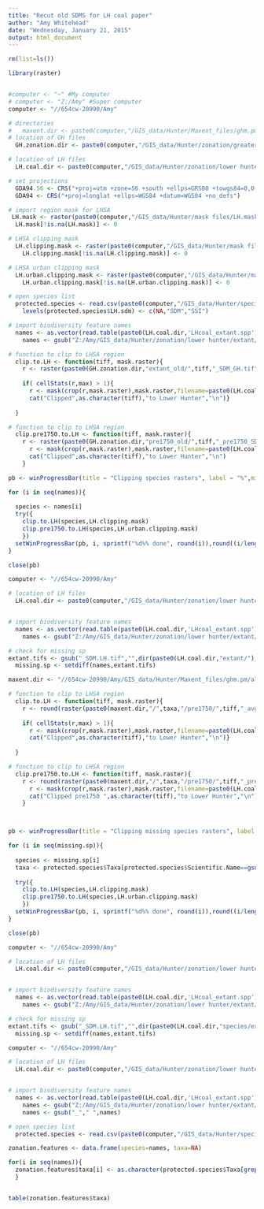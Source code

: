 ```yaml
---
title: "Recut old SDMS for LH coal paper"
author: "Amy Whitehead"
date: "Wednesday, January 21, 2015"
output: html_document
---
```



```r
rm(list=ls())

library(raster)


#computer <- "~" #My computer
# computer <- "Z:/Amy" #Super computer
computer <- "//654cw-20990/Amy"

# directories
#   maxent.dir <- paste0(computer,"/GIS_data/Hunter/Maxent_files/ghm.pm/all_variables/output/")
# location of GH files
  GH.zonation.dir <- paste0(computer,"/GIS_data/Hunter/zonation/greater hunter/")

# location of LH files
  LH.coal.dir <- paste0(computer,"/GIS_data/Hunter/zonation/lower hunter coal paper/") 

# set projections
  GDA94.56 <- CRS("+proj=utm +zone=56 +south +ellps=GRS80 +towgs84=0,0,0,0,0,0,0 +units=m +no_defs")
  GDA94 <- CRS("+proj=longlat +ellps=WGS84 +datum=WGS84 +no_defs")

# import region mask for LHSA
 LH.mask <- raster(paste0(computer,"/GIS_data/Hunter/mask files/LH.mask.tif"))
  LH.mask[!is.na(LH.mask)] <- 0

# LHSA clipping mask
  LH.clipping.mask <- raster(paste0(computer,"/GIS_data/Hunter/mask files/LH.clipping.mask.tif"))
    LH.clipping.mask[!is.na(LH.clipping.mask)] <- 0

# LHSA urban clipping mask
  LH.urban.clipping.mask <- raster(paste0(computer,"/GIS_data/Hunter/mask files/LH.urban.clipping.mask.tif"))
    LH.urban.clipping.mask[!is.na(LH.urban.clipping.mask)] <- 0

# open species list
  protected.species <- read.csv(paste0(computer,"/GIS_data/Hunter/species point data/IBRA threatened species list.csv"))
    levels(protected.species$LH.sdm) <- c(NA,"SDM","SSI")

# import biodiversity feature names
  names <- as.vector(read.table(paste0(LH.coal.dir,'LHcoal_extant.spp'), header=F, sep='\t')[,6])
    names <- gsub("Z:/Amy/GIS_data/Hunter/zonation/lower hunter/extant/|_SDM.LH.tif","",names)

```

```r
# function to clip to LHSA region
  clip.to.LH <- function(tiff, mask.raster){
    r <- raster(paste0(GH.zonation.dir,"extant_old/",tiff,"_SDM_GH.tif"),crs=GDA94.56)
    
    if( cellStats(r,max) > 1){
      r <- mask(crop(r,mask.raster),mask.raster,filename=paste0(LH.coal.dir,"species/extant/",tiff,"_SDM.LH.tif"),format="GTiff",overwrite=T)
      cat("Clipped",as.character(tiff),"to Lower Hunter","\n")}
      
  }

# function to clip to LHSA region
  clip.pre1750.to.LH <- function(tiff, mask.raster){
    r <- raster(paste0(GH.zonation.dir,"pre1750_old/",tiff,"_pre1750_SDM_GH.tif"),crs=GDA94.56)
      r <- mask(crop(r,mask.raster),mask.raster,filename=paste0(LH.coal.dir,"species/pre1750/",tiff,"_pre1750_SDM.LH.tif"),format="GTiff",overwrite=T)
      cat("Clipped",as.character(tiff),"to Lower Hunter","\n")
    }    

```

```r

pb <- winProgressBar(title = "Clipping species rasters", label = "%",min = 0, max = length(names), initial = 0, width = 300)

for (i in seq(names)){
  
  species <- names[i]
  try({
    clip.to.LH(species,LH.clipping.mask)
    clip.pre1750.to.LH(species,LH.urban.clipping.mask)
    })
  setWinProgressBar(pb, i, sprintf("%d%% done", round(i)),round((i/length(names))*100,1))
}

close(pb)

```


```r

computer <- "//654cw-20990/Amy"

# location of LH files
  LH.coal.dir <- paste0(computer,"/GIS_data/Hunter/zonation/lower hunter coal paper/species/") 


# import biodiversity feature names
  names <- as.vector(read.table(paste0(LH.coal.dir,'LHcoal_extant.spp'), header=F, sep='\t')[,6])
    names <- gsub("Z:/Amy/GIS_data/Hunter/zonation/lower hunter/extant/|_SDM.LH.tif","",names)

# check for missing sp
extant.tifs <- gsub("_SDM.LH.tif","",dir(paste0(LH.coal.dir,"extant/"), pattern="_SDM.LH.tif$"))
  missing.sp <- setdiff(names,extant.tifs)

```

```r
maxent.dir <- "//654cw-20990/Amy/GIS_data/Hunter/Maxent_files/ghm.pm/all_variables/output"

# function to clip to LHSA region
  clip.to.LH <- function(tiff, mask.raster){
    r <- round(raster(paste0(maxent.dir,"/",taxa,"/pre1750/",tiff,"_avg.asc"),crs=GDA94.56)*1000,0)
    
    if( cellStats(r,max) > 1){
      r <- mask(crop(r,mask.raster),mask.raster,filename=paste0(LH.coal.dir,"extant/",tiff,"_SDM.LH.tif"),format="GTiff",overwrite=T,dataType='INT2U')
      cat("Clipped",as.character(tiff),"to Lower Hunter","\n")}
      
  }

# function to clip to LHSA region
  clip.pre1750.to.LH <- function(tiff, mask.raster){
    r <- round(raster(paste0(maxent.dir,"/",taxa,"/pre1750/",tiff,"_pre1750_avg.asc"),crs=GDA94.56)*1000,0)
      r <- mask(crop(r,mask.raster),mask.raster,filename=paste0(LH.coal.dir,"/pre1750/",tiff,"_pre1750_SDM.LH.tif"),format="GTiff",overwrite=T,dataType='INT2U')
      cat("Clipped pre1750 ",as.character(tiff),"to Lower Hunter","\n")
    }    



pb <- winProgressBar(title = "Clipping missing species rasters", label = "%",min = 0, max = length(missing.sp), initial = 0, width = 300)

for (i in seq(missing.sp)){
  
  species <- missing.sp[i]
  taxa <- protected.species$Taxa[protected.species$Scientific.Name==gsub("_"," ",missing.sp[i])]
  
  try({
    clip.to.LH(species,LH.clipping.mask)
    clip.pre1750.to.LH(species,LH.urban.clipping.mask)
    })
  setWinProgressBar(pb, i, sprintf("%d%% done", round(i)),round((i/length(missing.sp))*100,1))
}

close(pb)

```

```r

computer <- "//654cw-20990/Amy"

# location of LH files
  LH.coal.dir <- paste0(computer,"/GIS_data/Hunter/zonation/lower hunter coal paper/") 


# import biodiversity feature names
  names <- as.vector(read.table(paste0(LH.coal.dir,'LHcoal_extant.spp'), header=F, sep='\t')[,6])
    names <- gsub("Z:/Amy/GIS_data/Hunter/zonation/lower hunter/extant/|_SDM.LH.tif","",names)

# check for missing sp
extant.tifs <- gsub("_SDM.LH.tif","",dir(paste0(LH.coal.dir,"species/extant/"), pattern="_SDM.LH.tif$"))
  missing.sp <- setdiff(names,extant.tifs)

```

```r
computer <- "//654cw-20990/Amy"

# location of LH files
  LH.coal.dir <- paste0(computer,"/GIS_data/Hunter/zonation/lower hunter coal paper/") 


# import biodiversity feature names
  names <- as.vector(read.table(paste0(LH.coal.dir,'LHcoal_extant.spp'), header=F, sep='\t')[,6])
    names <- gsub("Z:/Amy/GIS_data/Hunter/zonation/lower hunter/extant/|_SDM.LH.tif","",names)
    names <- gsub("_"," ",names)

# open species list
  protected.species <- read.csv(paste0(computer,"/GIS_data/Hunter/species point data/IBRA threatened species list.csv"))

zonation.features <- data.frame(species=names, taxa=NA)

for(i in seq(names)){
  zonation.features$taxa[i] <- as.character(protected.species$Taxa[grepl(names[i],protected.species$Scientific.Name)])
  }


table(zonation.features$taxa)

```

